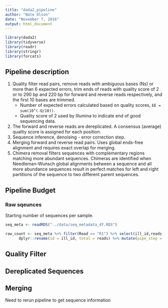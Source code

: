 ```yaml
---
title: "dada2_pipeline"
author: "Nate Olson"
date: "November 7, 2016"
output: html_document
---
```


```r
library(dada2)
library(tidyverse)
library(readr)
library(stringr)
library(forcats)
```

## Pipeline description

1. Quality filter read pairs, remove reads with ambiguous bases (Ns) or more than 6 expected errors, trim ends of reads with quality score of 2 or to 290 bp and 220 bp for forward and reverse reads respectively, and the first 10 bases are trimmed.  
      * Number of expected errors calculated based on quality scores, `EE = sum(10^(-Q/10))`.   
      * Quality score of 2 used by Illumina to indicate end of good sequencing data.   

2. The forward and reverse reads are dereplicated. A consensus (average) quality score is assigned for each position.  
3. Sequence inference, denoising - error correction step.  
4. Merging forward and reverse read pairs. Uses global ends-free alignment and requires exact overlap for merging.
5. Chimera removal filters sequences with complementary regions matching more abundant sequences. Chimeras are identified when  Needleman-Wunsch global alignments between a sequence and all more abundance sequences result in perfect matches for left and right partitions of the sequence to two different parent sequences. 


## Pipeline Budget
### Raw sqeunces
Starting number of sequences per sample.
```r
seq_meta <- readRDS("../data/seq_metadata_df.RDS")
```

```r
raw_count <- seq_meta %>% filter(Read == "R1") %>% select(ill_id,reads) %>% 
      dplyr::rename(id = ill_id, total = reads) %>% mutate(pipe_step = "raw")
```

## Quality Filter 

## Dereplicated Sequences 

## Merging 
Need to rerun pipeline to get sequence information
```r

```

